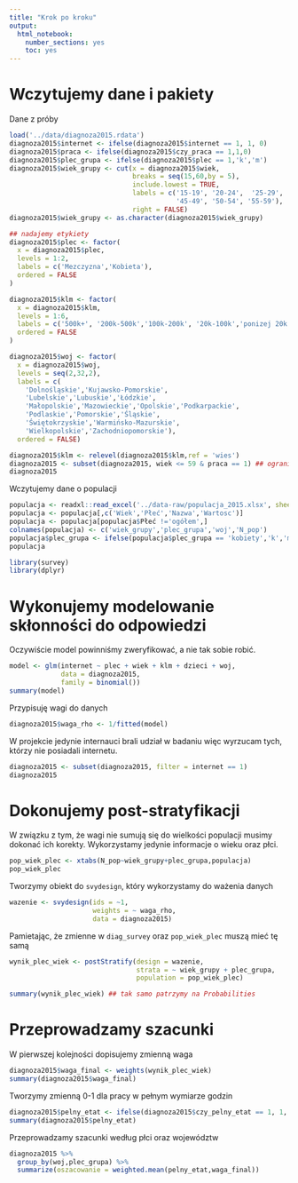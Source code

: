 ```yaml
---
title: "Krok po kroku"
output: 
  html_notebook: 
    number_sections: yes
    toc: yes
---
```


# Wczytujemy dane i pakiety

Dane z próby 

```r
load('../data/diagnoza2015.rdata')
diagnoza2015$internet <- ifelse(diagnoza2015$internet == 1, 1, 0)
diagnoza2015$praca <- ifelse(diagnoza2015$czy_praca == 1,1,0)
diagnoza2015$plec_grupa <- ifelse(diagnoza2015$plec == 1,'k','m')
diagnoza2015$wiek_grupy <- cut(x = diagnoza2015$wiek,
                               breaks = seq(15,60,by = 5), 
                               include.lowest = TRUE, 
                               labels = c('15-19', '20-24',  '25-29', '30-34', '35-39', '40-44', 
                                          '45-49', '50-54', '55-59'), 
                               right = FALSE) 
diagnoza2015$wiek_grupy <- as.character(diagnoza2015$wiek_grupy) 

## nadajemy etykiety
diagnoza2015$plec <- factor(
  x = diagnoza2015$plec,
  levels = 1:2,
  labels = c('Mezczyzna','Kobieta'),
  ordered = FALSE
)

diagnoza2015$klm <- factor(
  x = diagnoza2015$klm,
  levels = 1:6,
  labels = c('500k+', '200k-500k','100k-200k', '20k-100k','ponizej 20k', 'wies'),
  ordered = FALSE
)

diagnoza2015$woj <- factor(
  x = diagnoza2015$woj,
  levels = seq(2,32,2),
  labels = c(
    'Dolnośląskie','Kujawsko-Pomorskie',
    'Lubelskie','Lubuskie','Łódzkie',
    'Małopolskie','Mazowieckie','Opolskie','Podkarpackie',
    'Podlaskie','Pomorskie','Śląskie',
    'Świętokrzyskie','Warmińsko-Mazurskie',
    'Wielkopolskie','Zachodniopomorskie'),
  ordered = FALSE)

diagnoza2015$klm <- relevel(diagnoza2015$klm,ref = 'wies')
diagnoza2015 <- subset(diagnoza2015, wiek <= 59 & praca == 1) ## ograniczamy dane tylko do osób w wieku 15-59 lat i pracujacych
diagnoza2015
```

Wczytujemy dane o populacji

```r
populacja <- readxl::read_excel('../data-raw/populacja_2015.xlsx', sheet = 2)
populacja <- populacja[,c('Wiek','Płeć','Nazwa','Wartosc')]
populacja <- populacja[populacja$Płeć !='ogółem',]
colnames(populacja) <- c('wiek_grupy','plec_grupa','woj','N_pop')
populacja$plec_grupa <- ifelse(populacja$plec_grupa == 'kobiety','k','m')
populacja
```

```r
library(survey)
library(dplyr)
```


# Wykonujemy modelowanie skłonności do odpowiedzi

Oczywiście model powinniśmy zweryfikować, a nie tak sobie robić.

```r
model <- glm(internet ~ plec + wiek + klm + dzieci + woj,
             data = diagnoza2015,
             family = binomial())
summary(model)
```

Przypisuję wagi do danych

```r
diagnoza2015$waga_rho <- 1/fitted(model)
```

W projekcie jedynie internauci brali udział w badaniu więc wyrzucam tych, którzy nie posiadali internetu.

```r
diagnoza2015 <- subset(diagnoza2015, filter = internet == 1)
diagnoza2015
```

# Dokonujemy post-stratyfikacji

W związku z tym, że wagi nie sumują się do wielkości populacji musimy dokonać ich korekty. Wykorzystamy jedynie informacje o wieku oraz płci.

```r
pop_wiek_plec <- xtabs(N_pop~wiek_grupy+plec_grupa,populacja)
pop_wiek_plec
```

Tworzymy obiekt do `svydesign`, który wykorzystamy do ważenia danych

```r
wazenie <- svydesign(ids = ~1, 
                     weights = ~ waga_rho,
                     data = diagnoza2015)
```


Pamietając, że zmienne w `diag_survey` oraz `pop_wiek_plec` muszą mieć tę samą  

```r
wynik_plec_wiek <- postStratify(design = wazenie,
                                strata = ~ wiek_grupy + plec_grupa,
                                population = pop_wiek_plec)

summary(wynik_plec_wiek) ## tak samo patrzymy na Probabilities
```

# Przeprowadzamy szacunki

W pierwszej kolejności dopisujemy zmienną waga

```r
diagnoza2015$waga_final <- weights(wynik_plec_wiek)
summary(diagnoza2015$waga_final)
```

Tworzymy zmienną 0-1 dla pracy w pełnym wymiarze godzin

```r
diagnoza2015$pelny_etat <- ifelse(diagnoza2015$czy_pelny_etat == 1, 1, 0)
summary(diagnoza2015$pelny_etat)
```

Przeprowadzamy szacunki według płci oraz województw

```r
diagnoza2015 %>%
  group_by(woj,plec_grupa) %>%
  summarize(oszacowanie = weighted.mean(pelny_etat,waga_final))
```

